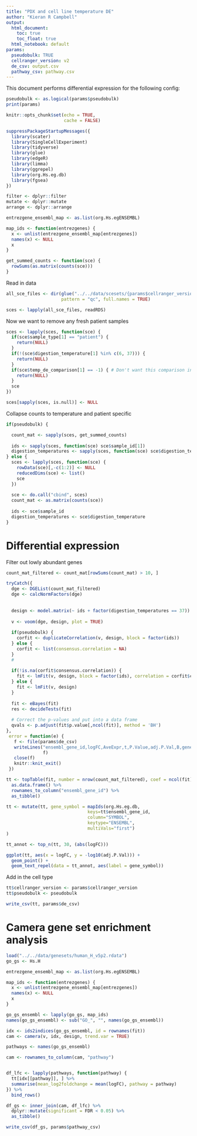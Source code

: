 ```yaml
---
title: "PDX and cell line temperature DE"
author: "Kieran R Campbell"
output:
  html_document: 
    toc: true
    toc_float: true
  html_notebook: default
params:
  pseudobulk: TRUE
  cellranger_version: v2
  de_csv: output.csv
  pathway_csv: pathway.csv
---
```


This document performs differential expression for the following config:

```r
pseudobulk <- as.logical(params$pseudobulk)
print(params)
```



```r
knitr::opts_chunk$set(echo = TRUE,
                      cache = FALSE)

suppressPackageStartupMessages({
  library(scater)
  library(SingleCellExperiment)
  library(tidyverse)
  library(glue)
  library(edgeR)
  library(limma)
  library(ggrepel)
  library(org.Hs.eg.db)
  library(fgsea)
})

filter <- dplyr::filter
mutate <- dplyr::mutate
arrange <- dplyr::arrange
```

```r
entrezgene_ensembl_map <- as.list(org.Hs.egENSEMBL)

map_ids <- function(entrezgenes) {
  x <- unlist(entrezgene_ensembl_map[entrezgenes])
  names(x) <- NULL
  x
}

get_summed_counts <- function(sce) {
  rowSums(as.matrix(counts(sce)))
}
```



Read in data

```r
all_sce_files <- dir(glue("../../data/scesets/{params$cellranger_version}/"),
                     pattern = "qc", full.names = TRUE)

sces <- lapply(all_sce_files, readRDS)
```

Now we want to remove any fresh patient samples

```r
sces <- lapply(sces, function(sce) {
  if(sce$sample_type[1] == "patient") {
    return(NULL)
  }
  if(!(sce$digestion_temperature[1] %in% c(6, 37))) {
    return(NULL)
  }
  if(sce$temp_de_comparison[1] == -1) { # Don't want this comparison in
    return(NULL)
  }
  sce
})

sces[sapply(sces, is.null)] <- NULL
```



Collapse counts to temperature and patient specific


```r

if(pseudobulk) {

  count_mat <- sapply(sces, get_summed_counts)
  
  ids <- sapply(sces, function(sce) sce$sample_id[1])
  digestion_temperatures <- sapply(sces, function(sce) sce$digestion_temperature[1])
} else {
  sces <- lapply(sces, function(sce) {
    rowData(sce)[,-c(1:2)] <- NULL
    reducedDims(sce) <- list()
    sce
  })
  
  sce <- do.call("cbind", sces)
  count_mat <- as.matrix(counts(sce))
  
  ids <- sce$sample_id
  digestion_temperatures <- sce$digestion_temperature
}
```





# Differential expression

Filter out lowly abundant genes

```r
count_mat_filtered <- count_mat[rowSums(count_mat) > 10, ]
```


```r
tryCatch({
  dge <- DGEList(count_mat_filtered)
  dge <- calcNormFactors(dge)
  
  
  design <- model.matrix(~ ids + factor(digestion_temperatures == 37))
  
  v <- voom(dge, design, plot = TRUE)
  
  if(pseudobulk) {
    corfit <- duplicateCorrelation(v, design, block = factor(ids))
  } else {
    corfit <- list(consensus.correlation = NA)
  }
  #   
  
  if(!is.na(corfit$consensus.correlation)) {
    fit <- lmFit(v, design, block = factor(ids), correlation = corfit$consensus.correlation)
  } else {
    fit <- lmFit(v, design)
  }
  
  fit <- eBayes(fit)
  res <- decideTests(fit)
  
  # Correct the p-values and put into a data frame
  qvals <- p.adjust(fit$p.value[,ncol(fit)], method = 'BH')
},
 error = function(e) {
   f <- file(params$de_csv)
   writeLines("ensembl_gene_id,logFC,AveExpr,t,P.Value,adj.P.Val,B,gene_symbol,cell_type,cellranger_version", 
              f)
   close(f)
   knitr::knit_exit()
 })

```



```r
tt <- topTable(fit, number = nrow(count_mat_filtered), coef = ncol(fit)) %>% 
  as.data.frame() %>% 
  rownames_to_column("ensembl_gene_id") %>% 
  as_tibble()
```

```r
tt <- mutate(tt, gene_symbol = mapIds(org.Hs.eg.db,
                               keys=tt$ensembl_gene_id,
                               column="SYMBOL",
                               keytype="ENSEMBL",
                               multiVals="first")
)
```



```r
tt_annot <- top_n(tt, 30, (abs(logFC)))
```

```r
ggplot(tt, aes(x = logFC, y = -log10(adj.P.Val))) +
  geom_point() +
  geom_text_repel(data = tt_annot, aes(label = gene_symbol))
```

Add in the cell type

```r
tt$cellranger_version <- params$cellranger_version
tt$pseudobulk <- pseudobulk

write_csv(tt, params$de_csv)
```



# Camera gene set enrichment analysis


```r
load("../../data/genesets/human_H_v5p2.rdata")
go_gs <- Hs.H

entrezgene_ensembl_map <- as.list(org.Hs.egENSEMBL)

map_ids <- function(entrezgenes) {
  x <- unlist(entrezgene_ensembl_map[entrezgenes])
  names(x) <- NULL
  x
}
```

```r
go_gs_ensembl <- lapply(go_gs, map_ids)
names(go_gs_ensembl) <- sub("GO_", "", names(go_gs_ensembl))

idx <- ids2indices(go_gs_ensembl, id = rownames(fit))
cam <- camera(v, idx, design, trend.var = TRUE)
```


```r
pathways <- names(go_gs_ensembl)

cam <- rownames_to_column(cam, "pathway")


df_lfc <- lapply(pathways, function(pathway) {
  tt[idx[[pathway]], ] %>% 
  summarise(mean_log2foldchange = mean(logFC), pathway = pathway)
}) %>% 
  bind_rows()

df_gs <- inner_join(cam, df_lfc) %>% 
  dplyr::mutate(significant = FDR < 0.05) %>% 
  as_tibble()

write_csv(df_gs, params$pathway_csv)
```

